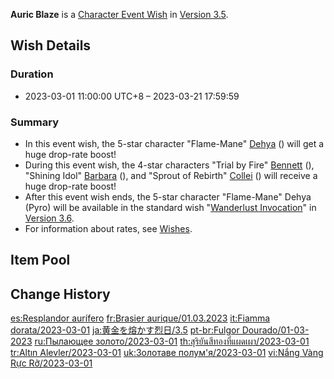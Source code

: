 {{Wish
|name              = Auric Blaze 2023-03-01
|image             = Auric Blaze 2023-03-01.png
|type              = Character Event
|duration          = event
|time_start        = 2023-03-01 11:00:00
|time_start_offset = GMT+8
|time_end          = 2023-03-21 17:59:59
|link              = https://genshin.hoyoverse.com/en/news/detail/105418
|preceding         = Moment of Bloom/2023-02-07
|preceding2        = Discerner of Enigmas/2023-02-07
|succeeding        = The Heron's Court/2023-03-21
|succeeding2       = The Transcendent One Returns/2023-03-21
|alongside         = Twilight Arbiter/2023-03-01
|alongside2        = Epitome Invocation/2023-03-01
}}
'''Auric Blaze''' is a [[Character Event Wish]] in [[Version 3.5]].

==Wish Details==
===Duration===
* 2023-03-01 11:00:00 UTC+8 &ndash; 2023-03-21 17:59:59

===Summary===
* In this event wish, the 5-star character "Flame-Mane" [[Dehya]] ({{Pyro}}) will get a huge drop-rate boost!
* During this event wish, the 4-star characters "Trial by Fire" [[Bennett]] ({{Pyro}}), "Shining Idol" [[Barbara]] ({{Hydro}}), and "Sprout of Rebirth" [[Collei]] ({{Dendro}}) will receive a huge drop-rate boost!
* After this event wish ends, the 5-star character "Flame-Mane" Dehya (Pyro) will be available in the standard wish "[[Wanderlust Invocation]]" in [[Version 3.6]].
* For information about rates, see [[Wish]]es.

==Item Pool==
{{Wish Pool
|character_5_F = Dehya
|character_4_F = Bennett; Barbara; Collei
|character_5   = Diluc; Jean; Keqing; Mona; Qiqi; Tighnari
|character_4   = Beidou; Candace; Chongyun; Diona; Dori; Faruzan; Fischl; Gorou; Kujou Sara; Kuki Shinobu; Layla; Ningguang; Noelle; Razor; Rosaria; Sayu; Shikanoin Heizou; Sucrose; Thoma; Xiangling; Xingqiu; Xinyan; Yaoyao; Yanfei; Yun Jin
|weapon_4      = Dragon's Bane; Eye of Perception; Favonius Codex; Favonius Greatsword; Favonius Lance; Favonius Sword; Favonius Warbow; Lion's Roar; Rainslasher; Rust; Sacrificial Bow; Sacrificial Fragments; Sacrificial Greatsword; Sacrificial Sword; The Bell; The Flute; The Stringless; The Widsith
|weapon_3      = Black Tassel; Bloodtainted Greatsword; Cool Steel; Debate Club; Emerald Orb; Ferrous Shadow; Harbinger of Dawn; Magic Guide; Raven Bow; Sharpshooter's Oath; Skyrider Sword; Slingshot; Thrilling Tales of Dragon Slayers
}}

==Change History==
{{Change History|3.5}}

[[es:Resplandor aurífero]]
[[fr:Brasier aurique/01.03.2023]]
[[it:Fiamma dorata/2023-03-01]]
[[ja:黄金を熔かす烈日/3.5]]
[[pt-br:Fulgor Dourado/01-03-2023]]
[[ru:Пылающее золото/2023-03-01]]
[[th:สุริยันสีทองที่แผดเผา/2023-03-01]]
[[tr:Altın Alevler/2023-03-01]]
[[uk:Золотаве полум'я/2023-03-01]]
[[vi:Nắng Vàng Rực Rỡ/2023-03-01]]